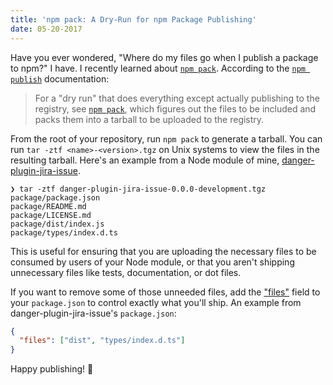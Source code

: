 ```yaml
---
title: 'npm pack: A Dry-Run for npm Package Publishing'
date: 05-20-2017
---
```


Have you ever wondered, "Where do my files go when I publish a package to npm?"
I have. I recently learned about [`npm pack`][npm-pack]. According to the
[`npm publish`][npm-publish] documentation:

> For a "dry run" that does everything except actually publishing to the
> registry, see [`npm pack`][npm-pack], which figures out the files to be
> included and packs them into a tarball to be uploaded to the registry.

From the root of your repository, run `npm pack` to generate a tarball. You can
run `tar -ztf <name>-<version>.tgz` on Unix systems to view the files in the
resulting tarball. Here's an example from a Node module of mine,
[danger-plugin-jira-issue][danger-plugin-jira-issue].

```
❯ tar -ztf danger-plugin-jira-issue-0.0.0-development.tgz
package/package.json
package/README.md
package/LICENSE.md
package/dist/index.js
package/types/index.d.ts
```

This is useful for ensuring that you are uploading the necessary files to be
consumed by users of your Node module, or that you aren't shipping unnecessary
files like tests, documentation, or dot files.

If you want to remove some of those unneeded files, add the ["files"][files]
field to your `package.json` to control exactly what you'll ship. An example
from danger-plugin-jira-issue's `package.json`:

```json
{
  "files": ["dist", "types/index.d.ts"]
}
```

Happy publishing! 🚀

[danger-plugin-jira-issue]: https://github.com/macklinu/danger-plugin-jira-issue
[files]: https://docs.npmjs.com/files/package.json#files
[npm-pack]: https://docs.npmjs.com/cli/pack
[npm-publish]: https://docs.npmjs.com/cli/publish
